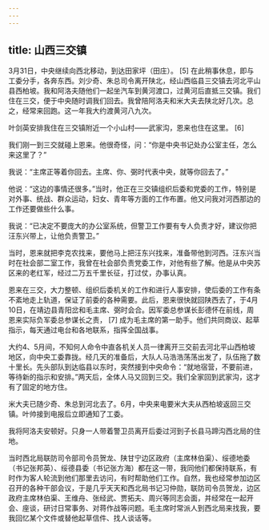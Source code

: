 ```yaml
---
---
---
```

title: 山西三交镇
---





3月31日，中央继续向西北移动，到达田家坪（田庄）。 [5] 在此稍事休息，即与工委分手，各奔东西。刘少奇、朱总司令离开陕北，经山西临县三交镇去河北平山县西柏坡。我和阿洛夫随他们一起坐汽车到黄河渡口，过黄河后直抵三交镇。我们住在三交，便于中央随时调我们回去。我曾陪阿洛夫和米大夫去陕北好几次。总之，经常来回跑。这一年我大约渡黄河八九次。

叶剑英安排我住在三交镇附近一个小山村——武家沟，恩来也住在这里。 [6]

我们刚一到三交就碰上恩来。他很奇怪，问：“你是中央书记处办公室主任，怎么来这里了？”

我说：“主席正等着你回去。主席、你、弼时代表中央，就等你回去了。”

他说：“这边的事情还很多。”当时，他正在三交镇组织后委和党委的工作，特别是对外事、统战、群众运动，妇女、青年等方面的工作布置。他又问我对河西那边的工作还要做些什么事。

我说：“已决定不要庞大的办公室系统，但警卫工作要有专人负责才好，建议你把汪东兴带上，让他负责警卫。”

当时，恩来就把李克农找来，要他马上把汪东兴找来，准备带他到河西。汪东兴当时在社会部二室工作，我曾在社会部负责党委工作，对他有些了解。他是从中央苏区来的老红军，经过二万五千里长征，打过仗，办事认真。

恩来在三交，大力整顿、组织后委机关的工作和进行人事安排，使后委的工作有条不紊地走上轨道，保证了前委的各种需要。此后，恩来很快就回陕西去了，于4月10日，在靖边县青阳岔和毛主席、弼时会合。因军委总参谋长彭德怀在前线，周恩来实际负军委总参谋长之责， [7] 成为毛主席的第一助手。他们共同商议、起草指示，每天通过电台和各地联系，指挥全国战事。

大约4、5月间，不知何人命令中直各机关人员一律离开三交前去河北平山西柏坡地区，向中央工委靠拢。经几天的准备后，大队人马浩浩荡荡出发了，队伍拖了数十里长。先头部队到达临县以东时，突然接到中央命令：“就地宿营，不要前进，等待新的指示和安排。”两天后，全体人马又回到三交。我们全家回到武家沟，这才有了固定的地方住。

米大夫已随少奇、朱总到河北去了。6月，中央来电要米大夫从西柏坡返回三交镇。叶帅接到电报后立即通知了工委。

我将阿洛夫安顿好。只身一人带着警卫员离开后委过河到子长县马蹄沟西北局的住地。

当时西北局联防司令部司令员贺龙、陕甘宁边区政府（主席林伯渠）、绥德地委（书记张邦英）、绥德县委（书记张方海）都在这一带，我同他们都保持联系，有时作为客人轮流到他们那里去访问，有时帮助他们工作。自然，我也经常参加边区召开的各种干部会议，于是几乎天天和西北局书记习仲勋，联防司令员贺龙，边区政府主席林伯渠、王维舟、张经武、贾拓夫、周兴等同志会面，并经常在一起开会、座谈，研讨日常事务、对蒋作战等问题。毛主席时常派人到西北局来找我，要我回忆某个文件或替他起草信件、找人谈话等。